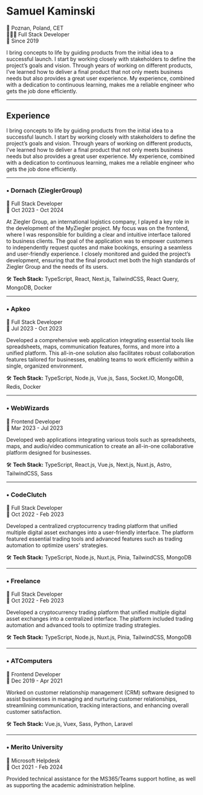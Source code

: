 
# Samuel Kaminski

📍 Poznan, Poland, CET  
🧑🏻‍💻 Full Stack Developer  
📆 Since 2019  

I bring concepts to life by guiding products from the initial idea to a successful launch. I start by working closely with stakeholders to define the project’s goals and vision. Through years of working on different products, I’ve learned how to deliver a final product that not only meets business needs but also provides a great user experience. My experience, combined with a dedication to continuous learning, makes me a reliable engineer who gets the job done efficiently.

---
## Experience
I bring concepts to life by guiding products from the initial idea to a successful launch. I start by working closely with stakeholders to define the project’s goals and vision. Through years of working on different products, I’ve learned how to deliver a final product that not only meets business needs but also provides a great user experience. My experience, combined with a dedication to continuous learning, makes me a reliable engineer who gets the job done efficiently.

---

### • Dornach (ZieglerGroup)  

💼 Full Stack Developer  
📆 Oct 2023 - Oct 2024  
 
At Ziegler Group, an international logistics company, I played a key role in the development of the MyZiegler project. My focus was on the frontend, where I was responsible for building a clear and intuitive interface tailored to business clients. The goal of the application was to empower customers to independently request quotes and make bookings, ensuring a seamless and user-friendly experience. I closely monitored and guided the project’s development, ensuring that the final product met both the high standards of Ziegler Group and the needs of its users.

🛠️ **Tech Stack:** TypeScript, React, Next.js, TailwindCSS, React Query, MongoDB, Docker  


---

### • Apkeo  

💼 Full Stack Developer  
📆 Jul 2023 - Oct 2023  

Developed a comprehensive web application integrating essential tools like spreadsheets, maps, communication features, forms, and more into a unified platform. This all-in-one solution also facilitates robust collaboration features tailored for businesses, enabling teams to work efficiently within a single, organized environment.

🛠️ **Tech Stack:** TypeScript, Node.js, Vue.js, Sass, Socket.IO, MongoDB, Redis, Docker  


---

### • WebWizards  

💼 Frontend Developer  
📆 Mar 2023 - Jul 2023  

Developed web applications integrating various tools such as spreadsheets, maps, and audio/video communication to create an all-in-one collaborative platform designed for businesses.

🛠️ **Tech Stack:** TypeScript, React.js, Vue.js, Next.js, Nuxt.js, Astro, TailwindCSS, Sass  


---

### • CodeClutch  

💼 Full Stack Developer  
📆 Oct 2022 - Feb 2023  

Developed a centralized cryptocurrency trading platform that unified multiple digital asset exchanges into a user-friendly interface. The platform featured essential trading tools and advanced features such as trading automation to optimize users' strategies.

🛠️ **Tech Stack:** TypeScript, Node.js, Nuxt.js, Pinia, TailwindCSS, MongoDB  


---

### • Freelance  

💼 Full Stack Developer  
📆 Oct 2022 - Feb 2023  

Developed a cryptocurrency trading platform that unified multiple digital asset exchanges into a centralized interface. The platform included trading automation and advanced tools to optimize trading strategies.

🛠️ **Tech Stack:** TypeScript, Node.js, Nuxt.js, Pinia, TailwindCSS, MongoDB  


---

### • ATComputers  

💼 Frontend Developer  
📆 Dec 2019 - Apr 2021  

Worked on customer relationship management (CRM) software designed to assist businesses in managing and nurturing customer relationships, streamlining communication, tracking interactions, and enhancing overall customer satisfaction.

🛠️ **Tech Stack:** Vue.js, Vuex, Sass, Python, Laravel  


---

### • Merito University  

💼 Microsoft Helpdesk  
📆 Oct 2021 - Feb 2024  

Provided technical assistance for the MS365/Teams support hotline, as well as supporting the academic administration helpline.
